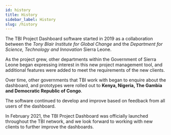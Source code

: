 ```yaml
---
id: history
title: History
sidebar_label: History
slug: /history
---
```


The TBI Project Dashboard software started in 2019 as a collaboration between the _Tony Blair
Institute for Global Change_ and the _Department for Science, Technology and Innovation_
Sierra Leone.

As the project grew, other departments within the Government of Sierra Leone began expressing
interest in this new project management tool, and additional features were added to meet
the requirements of the new clients.

Over time, other governments that TBI work with began to enquire about the dashboard, and
prototypes were rolled out to <b>Kenya, Nigeria, The Gambia and Democratic Republic of Congo</b>.

The software continued to develop and improve based on feedback from all users of the dashboard.

In February 2021, the TBI Project Dashboard was officially launched throughout the TBI network, and
we look forward to working with new clients to further improve the dashboards.